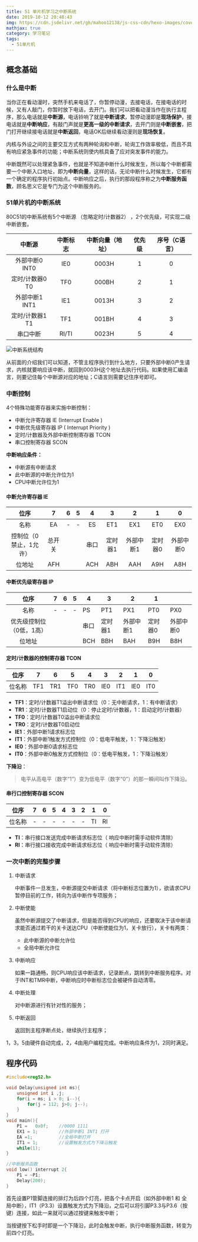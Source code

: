 ```yaml
---
title: 51 单片机学习之中断系统
date: 2019-10-12 20:48:43
img: https://cdn.jsdelivr.net/gh/mahoo12138/js-css-cdn/hexo-images/cover/51.jpg
mathjax: true
category: 学习笔记
tags:
  - 51单片机
---
```


## 概念基础

### 什么是中断

当你正在看动漫时，突然手机来电话了，你暂停动漫，去接电话，在接电话的时候，又有人敲门，你暂时放下电话，去开门。我们可以把看动漫当作在执行主程序，那么电话就是**中断源**，电话铃响了就是**中断请求**，暂停动漫即是**现场保护**，接电话就是**中断响应**，有敲门声就是**更高一级的中断请求**，去开门则是**中断嵌套**，把门打开继续接电话就是**中断返回**，电话OK后继续看动漫则是**现场恢复**。

内核与外设之间的主要交互方式有两种轮询和中断，轮询工作效率极低，而且不具有响应紧急事件的功能；中断系统则使内核具备了应对突发事件的能力。

中断既然可以处理紧急事件，也就是不知道中断什么时候发生，所以每个中断都需要一个中断入口地址，即为**中断向量**，这样的话，无论中断什么时候发生，它都有一个确定的程序执行初始点。中断响应之后，执行的那段程序称之为**中断服务函数**，顾名思义它是专门为这个中断服务的。

### 51单片机的中断系统

80C51的中断系统有5个中断源 （忽略定时/计数器2） ，2个优先级，可实现二级中断嵌套。

|     中断源      | 中断标志 | 中断向量（地址） | 优先级 | 序号（C语言） |
| :-------------: | :------: | :--------------: | :----: | :-----------: |
| 外部中断0 INT0  |   IE0    |      0003H       |   1    |       0       |
| 定时/计数器0 T0 |   TF0    |      000BH       |   2    |       1       |
| 外部中断1 INT1  |   IE1    |      0013H       |   3    |       2       |
| 定时/计数器1 T1 |   TF1    |      001BH       |   4    |       3       |
|    串口中断     |  RI/TI   |      0023H       |   5    |       4       |

![中断系统结构](https://cdn.jsdelivr.net/gh/mahoo12138/js-css-cdn/hexo-images/study/51mcu/51中断系统.jpg)

从前面的介绍我们可以知道，不管主程序执行到什么地方，只要外部中断0产生请求，内核就要响应该中断，就回到0003H这个地址去执行代码。如果使用汇编语言，则要记住每个中断源对应的地址；C语言则需要记住序号即可。

### **中断控制**

4个特殊功能寄存器来实施中断控制：

- 中断允许寄存器 IE (Interrupt Enable )
- 中断优先级寄存器 IP ( Interrupt Priority )
- 定时/计数器及外部中断控制寄存器 TCON
- 串口控制寄存器 SCON

**中断响应条件：**

- 中断源有中断请求
- 此中断源的中断允许位为1
- CPU中断允许位为1

#### 中断允许寄存器 IE

|          位序          |   7    |  6  |  5  |  4   |    3    |     2     |    1    |     0     |
| :--------------------: | :----: | :-: | :-: | :--: | :-----: | :-------: | :-----: | :-------: |
|          名称          |   EA   |  -  |  -  |  ES  |   ET1   |    EX1    |   ET0   |    EX0    |
| 控制位（0禁止，1允许） | 总开关 |     |     | 串口 | 定时器1 | 外部中断1 | 定时器0 | 外部中断0 |
|         位地址         |  AFH   |     |     | ACH  |   ABH   |    AAH    |   A9H   |    A8H    |

#### 中断优先级寄存器 IP

|           位序           | 7   | 6   | 5   | 4    | 3       | 2         | 1       |           |
| :----------------------: | --- | --- | --- | ---- | ------- | --------- | ------- | --------- |
|           名称           | -   | -   | -   | PS   | PT1     | PX1       | PT0     | PX0       |
| 优先级控制位（0低，1高） |     |     |     | 串口 | 定时器1 | 外部中断1 | 定时器0 | 外部中断0 |
|          位地址          |     |     |     | BCH  | BBH     | BAH       | B9H     | B8H       |

#### 定时/计数器的控制寄存器 TCON

|  位序  |  7  |  6  |  5  |  4  |  3  |  2  |  1  |  0  |
| :----: | :-: | :-: | :-: | :-: | :-: | :-: | :-: | :-: |
| 位名称 | TF1 | TR1 | TF0 | TR0 | IE0 | IT1 | IE0 | IT0 |

- **TF1**：定时/计数器T1溢出中断请求位（0：无中断请求，1：有中断请求）
- **TR1**：定时/计数器T1启动位（0：停止定时/计数器，1：启动定时/计数器）
- **TF0**：定时/计数器T0溢出中断请求位
- **TR0**：定时/计数器T0启动位
- **IE1**：外部中断1请求标志位
- **IT1**：外部中断1触发方式控制位（0：低电平触发，1：下降沿触发）
- **IE0**：外部中断0请求标志位
- **IT0**：外部中断0触发方式控制位（0：低电平触发，1：下降沿触发）

**下降沿**：

> 电平从高电平（数字“1”）变为低电平（数字“0”）的那一瞬间叫作下降沿。

#### 串行口控制寄存器 SCON

|  位序  |  7  |  6  |  5  |  4  |  3  |  2  |  1  |  0  |
| :----: | :-: | :-: | :-: | :-: | :-: | :-: | :-: | :-: |
| 位名称 |  -  |  -  |  -  |  -  |  -  |  -  | TI  | RI  |

- **TI**：串行接口发送完成中断请求标志位（ 响应中断时需手动软件清除）
- **RI**：串行接口接收完成中断请求标志位（ 响应中断时需手动软件清除）

### 一次中断的完整步骤

1. 中断请求

   中断事件一旦发生，中断源提交中断请求（将中断标志位置为1），欲请求CPU暂停目前的工作，转向为该中断作专项服务；

2. 中断使能

   虽然中断源提交了中断请求，但是能否得到CPU的响应，还要取决于该中断请求能否通过若干的关卡送达CPU（中断使能位为1，关卡放行），关卡有两类：

   - 此中断源的中断允许位
   - 全局中断允许位

3. 中断响应

   如果一路通畅，则CPU响应该中断请求，记录断点，跳转到中断服务程序。对于INT和TMR中断，中断响应时中断标志位会被硬件自动清零。

4. 中断处理

   对中断源进行有针对性的服务；

5. 中断返回

   返回到主程序断点处，继续执行主程序；

1，3，5由硬件自动完成，2，4由用户编程完成。中断响应条件为1，2同时满足。

## 程序代码

```c
#include<reg52.h>

void Delay(unsigned int ms){
	unsigned int i ,j;
	for(i = ms; i > 0; i--){
		for(j = 112; j>0; j--);
	}
}
void main(){
	P1 =   0x0f;	//0000 1111
	EX1 = 1;	    //外部中断1 INT1 打开
	EA =1;		    //全局中断打开
	IT1 = 1;		//设置触发方式为下降沿触发
	while(1);
}

//中断服务函数
void low() interrupt 2{
	P1 = ~P1;
	Delay(200);
}
```

首先设置P1管脚连接的排灯为后四个灯亮，把各个卡点开启（如外部中断1 和 全局中断），IT1（P3.3）设置触发方式为下降沿，之后可以将引脚P3.3与P3.6（按键）连接，如此一来就可以通过按键来触发中断；

当按键按下松手时即是一个下降沿，此时会触发中断，执行中断服务函数，转变为前四个灯亮。
